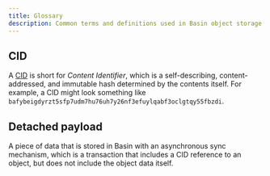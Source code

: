 ```yaml
---
title: Glossary
description: Common terms and definitions used in Basin object storage.
---
```


## CID

A [CID](https://docs.ipfs.tech/concepts/content-addressing/) is short for _Content Identifier_, which is a self-describing, content-addressed, and immutable hash determined by the contents itself. For example, a CID might look something like `bafybeigdyrzt5sfp7udm7hu76uh7y26nf3efuylqabf3oclgtqy55fbzdi`.

## Detached payload

A piece of data that is stored in Basin with an asynchronous sync mechanism, which is a transaction that includes a CID reference to an object, but does not include the object data itself.
